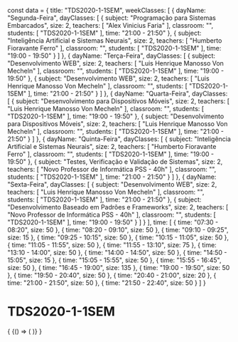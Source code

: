const data = {
  title: "TDS2020-1-1SEM",
  weekClasses: [
    {
      dayName: "Segunda-Feira",
      dayClasses: [
        {
          subject: "Programação para Sistemas Embarcados",
          size: 2,
          teachers: [
            "Alex Vinicius Faria"
          ],
          classroom: "",
          students: [
            "TDS2020-1-1SEM"
          ],
          time: "21:00 - 21:50"
        },
        {
          subject: "Inteligência Artificial e Sistemas Neurais",
          size: 2,
          teachers: [
            "Humberto Fioravante Ferro"
          ],
          classroom: "",
          students: [
            "TDS2020-1-1SEM"
          ],
          time: "19:00 - 19:50"
        }
      ]
    },
    {
      dayName: "Terça-Feira",
      dayClasses: [
        {
          subject: "Desenvolvimento WEB",
          size: 2,
          teachers: [
            "Luis Henrique Manosso Von Mecheln"
          ],
          classroom: "",
          students: [
            "TDS2020-1-1SEM"
          ],
          time: "19:00 - 19:50"
        },
        {
          subject: "Desenvolvimento WEB",
          size: 2,
          teachers: [
            "Luis Henrique Manosso Von Mecheln"
          ],
          classroom: "",
          students: [
            "TDS2020-1-1SEM"
          ],
          time: "21:00 - 21:50"
        }
      ]
    },
    {
      dayName: "Quarta-Feira",
      dayClasses: [
        {
          subject: "Desenvolvimento para Dispositivos Móveis",
          size: 2,
          teachers: [
            "Luis Henrique Manosso Von Mecheln"
          ],
          classroom: "",
          students: [
            "TDS2020-1-1SEM"
          ],
          time: "19:00 - 19:50"
        },
        {
          subject: "Desenvolvimento para Dispositivos Móveis",
          size: 2,
          teachers: [
            "Luis Henrique Manosso Von Mecheln"
          ],
          classroom: "",
          students: [
            "TDS2020-1-1SEM"
          ],
          time: "21:00 - 21:50"
        }
      ]
    },
    {
      dayName: "Quinta-Feira",
      dayClasses: [
        {
          subject: "Inteligência Artificial e Sistemas Neurais",
          size: 2,
          teachers: [
            "Humberto Fioravante Ferro"
          ],
          classroom: "",
          students: [
            "TDS2020-1-1SEM"
          ],
          time: "19:00 - 19:50"
        },
        {
          subject: "Testes, Verificação e Validação de Sistemas",
          size: 2,
          teachers: [
            "Novo Professor de Informática PSS - 40h"
          ],
          classroom: "",
          students: [
            "TDS2020-1-1SEM"
          ],
          time: "21:00 - 21:50"
        }
      ]
    },
    {
      dayName: "Sexta-Feira",
      dayClasses: [
        {
          subject: "Desenvolvimento WEB",
          size: 2,
          teachers: [
            "Luis Henrique Manosso Von Mecheln"
          ],
          classroom: "",
          students: [
            "TDS2020-1-1SEM"
          ],
          time: "21:00 - 21:50"
        },
        {
          subject: "Desenvolvimento Baseado em Padrões e Frameworks",
          size: 2,
          teachers: [
            "Novo Professor de Informática PSS - 40h"
          ],
          classroom: "",
          students: [
            "TDS2020-1-1SEM"
          ],
          time: "19:00 - 19:50"
        }
      ]
    }
  ],
  time: [
    {
      time: "07:30 - 08:20",
      size: 50
    },
    {
      time: "08:20 - 09:10",
      size: 50
    },
    {
      time: "09:10 - 09:25",
      size: 15
    },
    {
      time: "09:25 - 10:15",
      size: 50
    },
    {
      time: "10:15 - 11:05",
      size: 50
    },
    {
      time: "11:05 - 11:55",
      size: 50
    },
    {
      time: "11:55 - 13:10",
      size: 75
    },
    {
      time: "13:10 - 14:00",
      size: 50
    },
    {
      time: "14:00 - 14:50",
      size: 50
    },
    {
      time: "14:50 - 15:05",
      size: 15
    },
    {
      time: "15:05 - 15:55",
      size: 50
    },
    {
      time: "15:55 - 16:45",
      size: 50
    },
    {
      time: "16:45 - 19:00",
      size: 135
    },
    {
      time: "19:00 - 19:50",
      size: 50
    },
    {
      time: "19:50 - 20:40",
      size: 50
    },
    {
      time: "20:40 - 21:00",
      size: 20
    },
    {
      time: "21:00 - 21:50",
      size: 50
    },
    {
      time: "21:50 - 22:40",
      size: 50
    }
  ]
}

# TDS2020-1-1SEM

<div>
  {
    <BrowserOnly>
      {() => (
        <Grid
          title={data.title}
          weekClasses={data.weekClasses}
          time={data.time}
        />
      )}
    </BrowserOnly>
  }
</div>
